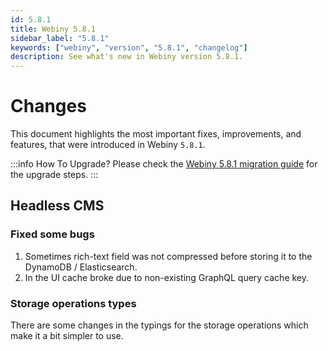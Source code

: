 ```yaml
---
id: 5.8.1
title: Webiny 5.8.1
sidebar_label: "5.8.1"
keywords: ["webiny", "version", "5.8.1", "changelog"]
description: See what's new in Webiny version 5.8.1.
---
```


# Changes

This document highlights the most important fixes, improvements, and features, that were introduced in Webiny `5.8.1`.

:::info How To Upgrade?
Please check the [Webiny 5.8.1 migration guide](/docs/how-to-guides/upgrade-webiny/5.8.0-to-5.8.1) for the upgrade steps.
:::

## Headless CMS

### Fixed some bugs
1. Sometimes rich-text field was not compressed before storing it to the DynamoDB / Elasticsearch.
2. In the UI cache broke due to non-existing GraphQL query cache key.

### Storage operations types
There are some changes in the typings for the storage operations which make it a bit simpler to use.
